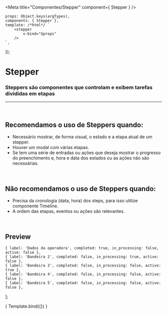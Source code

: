 
<Meta
	title="Componentes/Stepper"
	component={ Stepper }
/>

	props: Object.keys(argTypes),
	components: { Stepper },
	template: /*html*/ `
		<stepper
			v-bind="$props" 
		/>
	`,
});

# Stepper

### Steppers são componentes que controlam e exibem tarefas divididas em etapas

---
<br />

## Recomendamos o uso de Steppers quando:
- Necessário mostrar, de forma visual, o estado e a etapa atual de um stepper.
- Houver um modal com várias etapas.
- Se tem uma série de entradas ou ações que deseja mostrar o progresso do preenchimento e, hora e data dos estados ou as ações não são necessárias.

<br />

## Não recomendamos o uso de Steppers quando:
- Precisa da cronologia (data, hora) dos steps, para isso utilize componente Timeline.
- A ordem das etapas, eventos ou ações são relevantes.

<br />

## Preview

    { label: 'Dados da operadora', completed: true, in_processing: false, active: false },
    { label: 'Bandeira 2', completed: false, in_processing: true, active: false },
    { label: 'Bandeira 3', completed: false, in_processing: false, active: true },
    { label: 'Bandeira 4', completed: false, in_processing: false, active: false },
    { label: 'Bandeira 5', completed: false, in_processing: false, active: false },
];

<Canvas>
	<Story
		name="Stepper"
		args={{
			steps,
		}}
	>
		{ Template.bind({}) }
	</Story>
</Canvas>

<ArgsTable story="Stepper" />